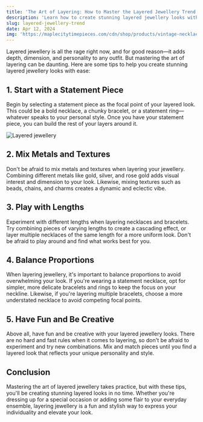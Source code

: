 ```yaml
---
title: 'The Art of Layering: How to Master the Layered Jewellery Trend'
description: 'Learn how to create stunning layered jewellery looks with ease.'
slug: layered-jewellery-trend
date: Apr 12, 2024
img: 'https://maplecitytimepieces.com/cdn/shop/products/vintage-necklace-on-neck-gold-chain-women39s-jewelry-layered-accessories-for-girls-clothing-aesthetic-gifts-fashion-pendant-2022-857585.jpg?v=1674831465'
---
```


Layered jewellery is all the rage right now, and for good reason—it adds depth, dimension, and personality to any outfit. But mastering the art of layering can be daunting. Here are some tips to help you create stunning layered jewellery looks with ease:

## 1. Start with a Statement Piece

Begin by selecting a statement piece as the focal point of your layered look. This could be a bold necklace, a chunky bracelet, or a statement ring—whatever speaks to your personal style. Once you have your statement piece, you can build the rest of your layers around it.

![Layered jewellery](https://images.unsplash.com/photo-1601595675744-0a84b427f3ab)

## 2. Mix Metals and Textures

Don't be afraid to mix metals and textures when layering your jewellery. Combining different metals like gold, silver, and rose gold adds visual interest and dimension to your look. Likewise, mixing textures such as beads, chains, and charms creates a dynamic and eclectic vibe.

## 3. Play with Lengths

Experiment with different lengths when layering necklaces and bracelets. Try combining pieces of varying lengths to create a cascading effect, or layer multiple necklaces of the same length for a more uniform look. Don't be afraid to play around and find what works best for you.

## 4. Balance Proportions

When layering jewellery, it's important to balance proportions to avoid overwhelming your look. If you're wearing a statement necklace, opt for simpler, more delicate bracelets and rings to keep the focus on your neckline. Likewise, if you're layering multiple bracelets, choose a more understated necklace to avoid competing focal points.

## 5. Have Fun and Be Creative

Above all, have fun and be creative with your layered jewellery looks. There are no hard and fast rules when it comes to layering, so don't be afraid to experiment and try new combinations. Mix and match pieces until you find a layered look that reflects your unique personality and style.

## Conclusion

Mastering the art of layered jewellery takes practice, but with these tips, you'll be creating stunning layered looks in no time. Whether you're dressing up for a special occasion or adding some flair to your everyday ensemble, layering jewellery is a fun and stylish way to express your individuality and elevate your look.
